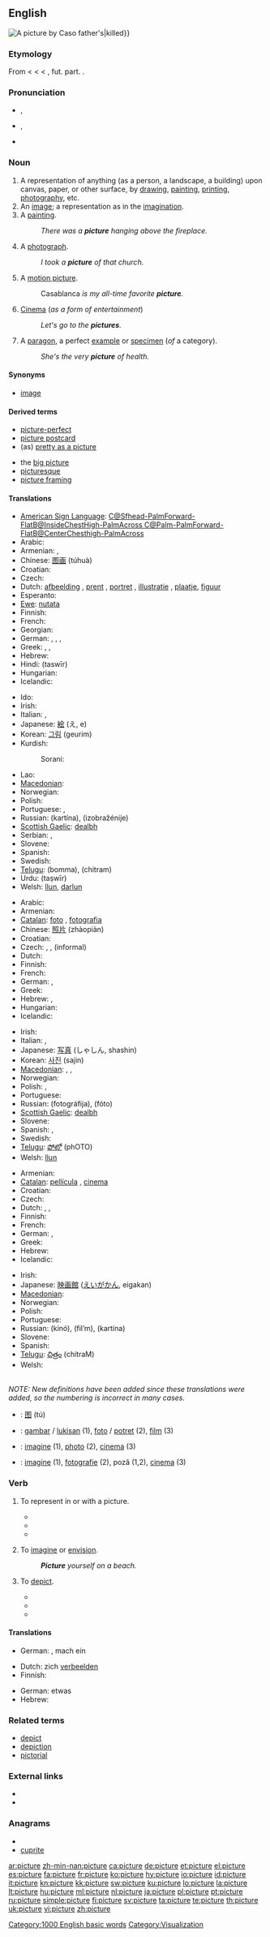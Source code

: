 ==English==
[[Image:Escaping criticism by Caso.jpg|thumb|A picture by Caso]]
{{rank|watch|equal|afternoon|868|picture|study|father{{!}}father's|killed}}

===Etymology===
From {{etyl|enm}} {{term|pycture}} < {{etyl|fro}} {{term|picture|lang=fr}} < {{etyl|la}} {{term|pictura||the art of painting, a painting}} < {{term|pingere}}, fut. part. {{term|picturus||to paint}}.

===Pronunciation===
* {{a|RP}} {{IPA|/ˈpɪktʃə/}}, {{SAMPA|/"pIktS@/}}
* {{a|GenAm}} {{IPA|/ˈpɪktʃɚ/}}, {{SAMPA|/"pIktS@`/}}
* {{audio|en-us-picture.ogg|Audio (US)}}
*: {{rhymes|ɪktʃə(r)}}

===Noun===
{{en-noun}}

# A representation of anything (as a person, a landscape, a building) upon canvas, paper, or other surface, by [[drawing]], [[painting]], [[printing]], [[photography]], etc.
# An [[image]]; a representation as in the [[imagination]].
# A [[painting]].
#: ''There was a '''picture''' hanging above the fireplace.''
# A [[photograph]].
#: ''I took a '''picture''' of that church.''
# {{informal}} A [[motion picture]].
#: Casablanca ''is my all-time favorite '''picture'''.''
# {{dated|informal}} {{italbrac|"the pictures"}} [[cinema|Cinema]] (''as a form of entertainment'')
#: ''Let's go to the '''pictures'''.''
# A [[paragon]], a perfect [[example]] or [[specimen]] (''of'' a category).
#: ''She's the very '''picture''' of health.''

====Synonyms====
* {{sense|representation as in the imagination}} [[image]]

====Derived terms====
{{rel-top|terms derived from ''picture (noun)''}}
* [[picture-perfect]]
* [[picture postcard]]
* (as) [[pretty as a picture]]
{{rel-mid}}
* the [[big picture]]
* [[picturesque]]
* [[picture framing]]
{{rel-bottom}}

====Translations====
{{trans-top|representation of visible reality produced by drawing, etc}}
* [[American Sign Language]]: [[C@Sfhead-PalmForward-FlatB@InsideChestHigh-PalmAcross C@Palm-PalmForward-FlatB@CenterChesthigh-PalmAcross]]
* Arabic: {{Arab|[[صورة]]}} {{IPAchar|(ʂūra)}} {{f}}
* Armenian: {{t-|hy|նկար|tr=nkar}},  {{t|hy|պատկեր|tr=patker}}
* Chinese: [[图画]] (túhuà)
* Croatian: {{t+|hr|slika|f}}
* Czech: {{t-|cs|obraz|m}}
* Dutch: [[afbeelding]] {{f}}, [[prent]] {{f}}, [[portret]] {{n}}, [[illustratie]] {{f}}, [[plaatje]], [[figuur]]
* Esperanto: {{t-|eo|bildo|xs=Esperanto}}
* [[Ewe]]: [[nutata]]
* Finnish: {{t+|fi|kuva}}
* French: {{t+|fr|image|f}}
* Georgian: {{t|ka|ნახატი|tr=nakhat'i|sc=Geor|xs=Georgian}}
* German: {{t+|de|Bild|n}}, {{t+|de|Abbildung|f}}, {{t+|de|Abbild|n}}, {{t+|de|Gemälde|n}}
* Greek: {{t+|el|εικόνα|f|tr=ikóna}},  {{t|el|θέαμα|n|tr=θéama}},  {{t|el|οπτική παράσταση|f|tr=optikí parástasi}}
* Hebrew: {{he-translation|תמונה|tmuná}} {{f}}
* Hindi: {{t-|hi|तस्वीर|f|xs=Hindi}} (taswīr)
* Hungarian: {{t+|hu|kép}}
* Icelandic: {{t+|is|mynd|f}}
{{trans-mid}}
* Ido: {{t|io|imajo}}
* Irish: {{t-|ga|pictiúr|m|xs=Irish}}
* Italian: {{t+|it|quadro|m}}, {{t+|it|immagine|f}}
* Japanese: [[絵]] (え, e)
* Korean: [[그림]] (geurim)
* Kurdish:
*: Sorani: {{t|ku|وێنه‌|tr=waena|sc=ku-Arab}}
* Lao: {{t-|lo|ພາບ|tr=phaap|sc=Laoo|xs=Lao}}
* [[Macedonian]]: {{t-|mk|слика|f|tr=slíka}}
* Norwegian: {{t|no|bilde|n}}
* Polish: {{t+|pl|obraz|m}}
* Portuguese: {{t+|pt|figura|f}}, {{t+|pt|imagem|f}}
* Russian: {{t+|ru|картина|f}} (kartína), {{t+|ru|изображение|n}} (izobražénije)
* [[Scottish Gaelic]]: [[dealbh]] {{m|f}}
* Serbian: {{t-|sr|slika|f}}, {{t-|sr|obrazac|m}}
* Slovene: {{t+|sl|slika|f}}
* Spanish: {{t+|es|imagen|f}}
* Swedish: {{t+|sv|tavla|c}}
* [[Telugu]]: {{t|te|బొమ్మ}} (bomma), {{t|te|చిత్రం}} (chitram)
* Urdu: {{t-|ur|تصویر|f|xs=Urdu}} (taṣwīr)
* Welsh: [[llun]], [[darlun]]
{{trans-bottom}}

{{trans-see|painting}}

<!--Note: include INFORMAL translations in this table, where these exist-->
{{trans-top|photograph}}
* Arabic: {{Arab|[[صورة]]}} {{IPAchar|(ʂūra)}} {{f}}
* Armenian: {{t-|hy|նկար|tr=nkar}}
* [[Catalan]]: [[foto]] {{f}}, [[fotografia]] {{f}}
* Chinese: [[照片]] (zhàopiàn)
* Croatian: {{t-|hr|fotografija|f}}
* Czech: {{t-|cs|fotografie|f}}, {{t-|cs|snímek|m}}, (informal) {{t-|cs|fotka|f}}
* Dutch: {{t+|nl|foto|m}}
* Finnish: {{t-|fi|valokuva}}
* French: {{t+|fr|photo|f}}
* German: {{t+|de|Foto|n}}, {{t+|de|Bild|n}}
* Greek: {{t+|el|φωτογραφία|f|tr=fotóγrafía}}
* Hebrew: {{he-translation|תמונה|tmuná}} {{f}}, {{he-translation|תצלום|tatslúm}} {{m}}
* Hungarian: {{t+|hu|fénykép}}
* Icelandic: {{t+|is|ljósmynd|f}}
{{trans-mid}}
* Irish: {{t-|ga|pictiúr|m|xs=Irish}}
* Italian: {{t+|it|fotografia|f}}, {{t+|it|foto|f}}
* Japanese: [[写真]] (しゃしん, shashin)
* Korean: [[사진]] (sajin)
* [[Macedonian]]: {{t-|mk|фотографија|f|tr=fotográfija}},  {{t-|mk|фото|n|tr=fóto}},  {{t-|mk|слика|f|tr=slíka}}
* Norwegian: {{t|no|maleri|n}}
* Polish: {{t+|pl|zdjęcie|n}}, {{t+|pl|fotografia|f}}
* Portuguese: {{t+|pt|fotografia|f}}
* Russian: {{t+|ru|фотография|f}} (fotográfija), {{t+|ru|фото|n}} (fóto)
* [[Scottish Gaelic]]: [[dealbh]] {{m|f}}
* Slovene: {{t+|sl|fotografija|f}}
* Spanish: {{t+|es|foto|f}}, {{t+|es|fotografía|f}}
* Swedish: {{t+|sv|fotografi}}
* [[Telugu]]: [[ఫోటో]] (phOTO)
* Welsh: [[llun]]
{{trans-bottom}}

<!--Note: include INFORMAL translations in this table, where these exist-->
{{trans-top|informal: cinema}}
* Armenian: {{t-|hy|նկար|tr=nkar}}
* [[Catalan]]: [[pellícula]] {{f}}, [[cinema]] {{m}}
* Croatian: {{t-|hr|film|m}}
* Czech: {{t+|cs|kino|n}}
* Dutch: {{t+|nl|film|m}}, {{t+|nl|cinema|m}}, {{t-|nl|bios|m}}
* Finnish: {{t+|fi|elokuva}}
* French: {{t+|fr|cinéma|m}}
* German: {{t+|de|Kino|n}}, {{t+|de|film|m|alt=Film}}
* Greek: {{t+|el|κινηματογράφος|m|tr=kinimatoγráfos}}
* Hebrew: {{he-translation|סרט|séret}} {{m}}
* Icelandic: {{t+|is|mynd|f}}
{{trans-mid}}
* Irish: {{t-|ga|pictiúr|m|xs=Irish}}
* Japanese: [[映画館]] ([[えいがかん]], eigakan)
* [[Macedonian]]: {{t-|mk|кино|tr=kíno}}
* Norwegian: {{t|no|kino|m}}
* Polish: {{t+|pl|kino|n}}
* Portuguese: {{t+|pt|cinema|m}}
* Russian: {{t+|ru|кино|n}} (kinó), {{t+|ru|фильм|m}} (fil’m), {{t+|ru|картина|f}} (kartína)
* Slovene: {{t+|sl|film|m}}
* Spanish: {{t+|es|cine|m}}
* [[Telugu]]: [[చిత్రం]] (chitraM)
* Welsh: {{t-|cy|sinema|f|xs=Welsh}}
{{trans-bottom}}

<!--Remove this section once all of the translations below have been moved into the tables above.-->
{{checktrans-top}}<br>''NOTE: New definitions have been added since these translations were added, so the numbering is incorrect in many cases.''
* {{ttbc|Chinese}}: [[图]] (tú)
* {{ttbc|Indonesian}}: [[gambar]] / [[lukis|lukisan]] (1), [[foto]] / [[potret]] (2), [[film]] (3)
* {{ttbc|Interlingua}}: [[imagine]] (1), [[photo]] (2), [[cinema]] (3)
* {{ttbc|Romanian}}: [[imagine]] {{n}} (1), [[fotografie]] {{f}} (2), poză {{f}} (1,2), [[cinema]] {{n}} (3)
{{checktrans-bottom}}

===Verb===
{{en-verb|pictur|ing}}

# {{transitive}} To represent in or with a picture.
#* {{quote-book|title=Dynamically oriented art therapy|page=154|author=Margaret Naumburg|year=1966|passage=What is striking about the self portrait is that the patient had '''pictured''' herself as a much younger woman}}
#* {{quote-book|title=[[w:Pale Fire|Pale Fire]]|page=130|author=[[w:Vladimir Nabokov|Vladimir Vladimirovich Nabokov]]|year=1962|passage=while upon the shaded top of the box, drawn in perspective, the artist had '''pictured''' a plate with the beautifully executed, twin-lobed, brainlike, halved kernel of a walnut.}}
#* {{quote-book|title=Scripts, grooves, and writing machines|page=107|author=Lisa Gitelman|year=1999|passage=Anyone "skilled in the art" could see from their language that Lemp and Wightman had not invented or patented the invention their draftsman had '''pictured'''.}}
# {{transitive}} To [[imagine]] or [[envision]].
#: '''''Picture''' yourself on a beach.''
# {{transitive}} To [[depict]].
#* {{quote-book|title=Thinking about art‎|page=252|author=Edmund Burke Feldman|year=1985|passage=Drawing is '''picturing''' people, places, and things with line.}}
#* {{quote-book|title=The great art of the early Australians|page=490|author=Jan Jelínek|year=1989|passage=Many rock paintings '''picture''' various species of fish.}}
#* {{quote-book|title=The everything drawing book|page=75|author=Helen South|year=2004|passage=The sketch '''pictured''' here takes in the whole scene.}}

====Translations====
{{trans-top|To make a picture of}}
* German: {{t-|de|fotographieren}}, mach ein {{t+|de|Foto|n}}
{{trans-mid}}
{{trans-bottom}}

{{trans-top|To imagine or envision}}
* Dutch: zich [[verbeelden]]
* Finnish: {{t+|fi|kuvitella}}
{{trans-mid}}
* German: etwas {{t+|de|vorstellen}}
* Hebrew: {{t-|he|דמיין|alt=דמיין \ דִּמְיֵן|tr=dimyén}}
{{trans-bottom}}

===Related terms===
* [[depict]]
* [[depiction]]
* [[pictorial]]

===External links===
* {{R:Webster 1913}}
* {{R:Century 1911}}

===Anagrams===
* {{alphagram|ceiprtu}}
* [[cuprite#English|cuprite]]

[[Category:1000 English basic words]]
[[Category:Visualization]]

[[ar:picture]]
[[zh-min-nan:picture]]
[[ca:picture]]
[[de:picture]]
[[et:picture]]
[[el:picture]]
[[es:picture]]
[[fa:picture]]
[[fr:picture]]
[[ko:picture]]
[[hy:picture]]
[[io:picture]]
[[id:picture]]
[[it:picture]]
[[kn:picture]]
[[kk:picture]]
[[sw:picture]]
[[ku:picture]]
[[lo:picture]]
[[la:picture]]
[[lt:picture]]
[[hu:picture]]
[[ml:picture]]
[[nl:picture]]
[[ja:picture]]
[[pl:picture]]
[[pt:picture]]
[[ru:picture]]
[[simple:picture]]
[[fi:picture]]
[[sv:picture]]
[[ta:picture]]
[[te:picture]]
[[th:picture]]
[[uk:picture]]
[[vi:picture]]
[[zh:picture]]